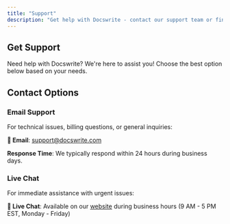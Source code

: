 ```yaml
---
title: "Support"
description: "Get help with Docswrite - contact our support team or find answers to common questions"
---
```


## Get Support

Need help with Docswrite? We're here to assist you! Choose the best option below based on your needs.

## Contact Options

### Email Support

For technical issues, billing questions, or general inquiries:

**📧 Email**: [support@docswrite.com](mailto:support@docswrite.com)

**Response Time**: We typically respond within 24 hours during business days.

### Live Chat

For immediate assistance with urgent issues:

**💬 Live Chat**: Available on our [website](https://docswrite.com) during business hours (9 AM - 5 PM EST, Monday - Friday)
